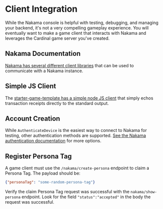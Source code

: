 # Client Integration

While the Nakama console is helpful with testing, debugging, and managing your backend, it's not a very compelling gameplay experience. You will eventually want to make a game client that interacts with Nakama and leverages the Cardinal game server you've created.

## Nakama Documentation

[Nakama has several different client libraries](https://heroiclabs.com/docs/nakama/client-libraries/) that can be used to communicate with a Nakama instance.

## Simple JS Client

The [starter-game-template has a simple node JS client](https://github.com/Argus-Labs/starter-game-template/tree/main/.jsclient) that simply echos transaction receipts directly to the standard output.

## Account Creation

While `AuthenticateDevice` is the easiest way to connect to Nakama for testing, other authentication methods are supported. [See the Nakama authentication documentation](https://heroiclabs.com/docs/nakama/concepts/authentication/) for more options.

## Register Persona Tag

A game client must use the `/nakama/create-persona` endpoint to claim a Persona Tag. The payload should be:

```json
{"personaTag": "some-random-persona-tag"}
```

Verify the claim Persona Tag request was successful with the `nakama/show-persona` endpoint. Look for the field `"status":"accepted"` in the body the request was successful.